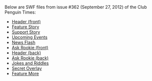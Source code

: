 Below are SWF files from issue #362 (September 27, 2012) of the Club Penguin Times:

*[[Media:News362HeaderFront.swf|Header (front)]]
*[[Media:News362FeatureStory.swf|Feature Story]]
*[[Media:News362SupportStory.swf|Support Story]]
*[[Media:News362UpcomingEvents.swf|Upcoming Events]]
*[[Media:News362NewsFlash.swf|News Flash]]
*[[Media:News362AskAuntArcticFront.swf|Ask Rookie (front)]]
*[[Media:News362HeaderBack.swf|Header (back)]]
*[[Media:News362AskAuntArcticBack.swf|Ask Rookie (back)]]
*[[Media:News362JokesAndRiddles.swf|Jokes and Riddles]]
*[[Media:News362SecretOverlay.swf|Secret Overlay]]
*[[Media:News362FeatureMore.swf|Feature More]]
